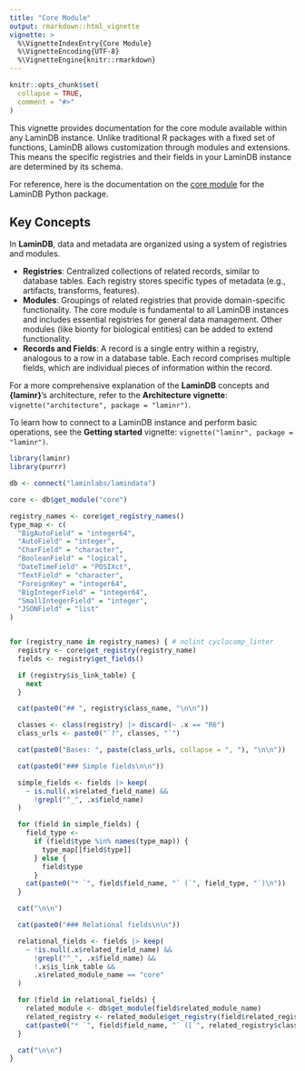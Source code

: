 ```yaml
---
title: "Core Module"
output: rmarkdown::html_vignette
vignette: >
  %\VignetteIndexEntry{Core Module}
  %\VignetteEncoding{UTF-8}
  %\VignetteEngine{knitr::rmarkdown}
---
```


```r
knitr::opts_chunk$set(
  collapse = TRUE,
  comment = "#>"
)
```

This vignette provides documentation for the core module available within any LaminDB instance. Unlike traditional R packages with a fixed set of functions, LaminDB allows customization through modules and extensions. This means the specific registries and their fields in your LaminDB instance are determined by its schema.

For reference, here is the documentation on the [core module](https://docs.lamin.ai/api#) for the LaminDB Python package.

## Key Concepts

In **LaminDB**, data and metadata are organized using a system of 
registries and modules.

 * **Registries**: Centralized collections of related records, similar to database tables. Each registry stores specific types of metadata (e.g., artifacts, transforms, features).
 * **Modules**: Groupings of related registries that provide domain-specific functionality. The core module is fundamental to all LaminDB instances and includes essential registries for general data management. Other modules (like bionty for biological entities) can be added to extend functionality.
 * **Records and Fields**: A record is a single entry within a registry, analogous to a row in a database table. Each record comprises multiple fields, which are individual pieces of information within the record.

For a more comprehensive explanation of the **LaminDB** concepts and **{laminr}**'s architecture, refer to the **Architecture vignette**: `vignette("architecture", package = "laminr")`.

To learn how to connect to a LaminDB instance and perform basic operations, see the **Getting started** vignette: `vignette("laminr", package = "laminr")`.

```r
library(laminr)
library(purrr)

db <- connect("laminlabs/lamindata")

core <- db$get_module("core")
```

```r
registry_names <- core$get_registry_names()
type_map <- c(
  "BigAutoField" = "integer64",
  "AutoField" = "integer",
  "CharField" = "character",
  "BooleanField" = "logical",
  "DateTimeField" = "POSIXct",
  "TextField" = "character",
  "ForeignKey" = "integer64",
  "BigIntegerField" = "integer64",
  "SmallIntegerField" = "integer",
  "JSONField" = "list"
)


for (registry_name in registry_names) { # nolint cyclocomp_linter
  registry <- core$get_registry(registry_name)
  fields <- registry$get_fields()

  if (registry$is_link_table) {
    next
  }

  cat(paste0("## ", registry$class_name, "\n\n"))

  classes <- class(registry) |> discard(~ .x == "R6")
  class_urls <- paste0("`?", classes, "`")

  cat(paste0("Bases: ", paste(class_urls, collapse = ", "), "\n\n"))

  cat(paste0("### Simple fields\n\n"))

  simple_fields <- fields |> keep(
    ~ is.null(.x$related_field_name) &&
      !grepl("^_", .x$field_name)
  )

  for (field in simple_fields) {
    field_type <-
      if (field$type %in% names(type_map)) {
        type_map[[field$type]]
      } else {
        field$type
      }
    cat(paste0("* `", field$field_name, "` (`", field_type, "`)\n"))
  }

  cat("\n\n")

  cat(paste0("### Relational fields\n\n"))

  relational_fields <- fields |> keep(
    ~ !is.null(.x$related_field_name) &&
      !grepl("^_", .x$field_name) &&
      !.x$is_link_table &&
      .x$related_module_name == "core"
  )

  for (field in relational_fields) {
    related_module <- db$get_module(field$related_module_name)
    related_registry <- related_module$get_registry(field$related_registry_name)
    cat(paste0("* `", field$field_name, "` ([`", related_registry$class_name, "`](#", related_registry$name, "))\n"))
  }

  cat("\n\n")
}
```
